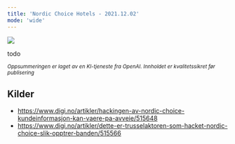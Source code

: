 ```yaml
---
title: 'Nordic Choice Hotels - 2021.12.02'
mode: 'wide'
---
```


<Frame>
<img src="/images/nordic-choice-hotels.png" />
</Frame>

todo

<sup><i>Oppsummeringen er laget av en KI-tjeneste fra OpenAI. Innholdet er kvalitetssikret før publisering</i></sup>

## Kilder
- https://www.digi.no/artikler/hackingen-av-nordic-choice-kundeinformasjon-kan-vaere-pa-avveie/515648
- https://www.digi.no/artikler/dette-er-trusselaktoren-som-hacket-nordic-choice-slik-opptrer-banden/515566
